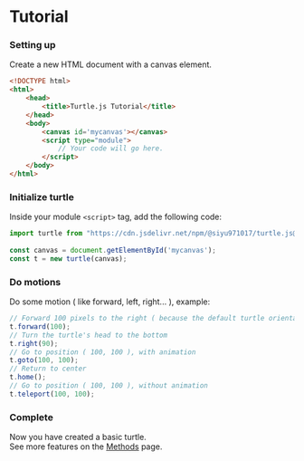 
# Tutorial

<Steps>

### Setting up
Create a new HTML document with a canvas element.
```html copy
<!DOCTYPE html>
<html>
    <head>
        <title>Turtle.js Tutorial</title>
    </head>
    <body>
        <canvas id='mycanvas'></canvas>
        <script type="module">
            // Your code will go here.
        </script>
    </body>
</html>
```

### Initialize turtle
Inside your module `<script>` tag, add the following code:
```js copy
import turtle from "https://cdn.jsdelivr.net/npm/@siyu971017/turtle.js@1.2.1/+esm";
 
const canvas = document.getElementById('mycanvas');
const t = new turtle(canvas);
```

### Do motions
Do some motion ( like forward, left, right... ), example: 
```js copy
// Forward 100 pixels to the right ( because the default turtle orientation is right )
t.forward(100);
// Turn the turtle's head to the bottom
t.right(90);
// Go to position ( 100, 100 ), with animation
t.goto(100, 100);
// Return to center
t.home();
// Go to position ( 100, 100 ), without animation
t.teleport(100, 100);
```

### Complete
Now you have created a basic turtle. <br/> See more features on the [Methods](./methods.mdx) page.
</Steps>